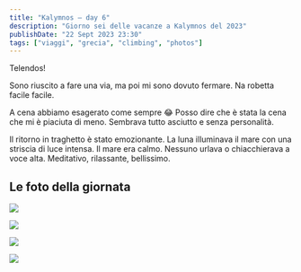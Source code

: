 ```yaml
---
title: "Kalymnos — day 6"
description: "Giorno sei delle vacanze a Kalymnos del 2023"
publishDate: "22 Sept 2023 23:30"
tags: ["viaggi", "grecia", "climbing", "photos"]
---
```


Telendos! 

Sono riuscito a fare una via, ma poi mi sono dovuto fermare. Na robetta facile facile.

A cena abbiamo esagerato come sempre 😂
Posso dire che è stata la cena che mi è piaciuta di meno.
Sembrava tutto asciutto e senza personalità.

Il ritorno in traghetto è stato emozionante. La luna illuminava il mare con una striscia di luce intensa. Il mare era calmo. Nessuno urlava o chiacchierava a voce alta. Meditativo, rilassante, bellissimo.

## Le foto della giornata

![](./1.jpeg)

![](./2.jpeg)

![](./3.jpeg)

![](./4.jpeg)